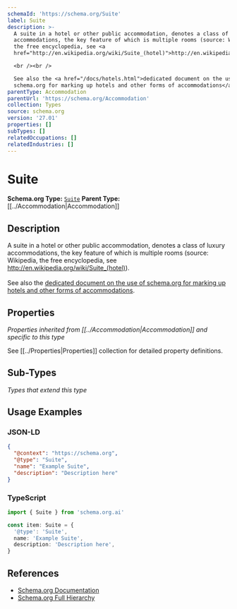 ```yaml
---
schemaId: 'https://schema.org/Suite'
label: Suite
description: >-
  A suite in a hotel or other public accommodation, denotes a class of luxury
  accommodations, the key feature of which is multiple rooms (source: Wikipedia,
  the free encyclopedia, see <a
  href="http://en.wikipedia.org/wiki/Suite_(hotel)">http://en.wikipedia.org/wiki/Suite_(hotel)</a>).

  <br /><br />

  See also the <a href="/docs/hotels.html">dedicated document on the use of
  schema.org for marking up hotels and other forms of accommodations</a>.
parentType: Accommodation
parentUrl: 'https://schema.org/Accommodation'
collection: Types
source: schema.org
version: '27.01'
properties: []
subTypes: []
relatedOccupations: []
relatedIndustries: []
---
```

# Suite

**Schema.org Type:** [`Suite`](https://schema.org/Suite)
**Parent Type:** [[../Accommodation|Accommodation]]

## Description

A suite in a hotel or other public accommodation, denotes a class of luxury accommodations, the key feature of which is multiple rooms (source: Wikipedia, the free encyclopedia, see <a href="http://en.wikipedia.org/wiki/Suite_(hotel)">http://en.wikipedia.org/wiki/Suite_(hotel)</a>).
<br /><br />
See also the <a href="/docs/hotels.html">dedicated document on the use of schema.org for marking up hotels and other forms of accommodations</a>.

## Properties

*Properties inherited from [[../Accommodation|Accommodation]] and specific to this type*

See [[../Properties|Properties]] collection for detailed property definitions.

## Sub-Types

*Types that extend this type*

## Usage Examples

### JSON-LD

```json
{
  "@context": "https://schema.org",
  "@type": "Suite",
  "name": "Example Suite",
  "description": "Description here"
}
```

### TypeScript

```typescript
import { Suite } from 'schema.org.ai'

const item: Suite = {
  '@type': 'Suite',
  name: 'Example Suite',
  description: 'Description here',
}
```

## References

- [Schema.org Documentation](https://schema.org/Suite)
- [Schema.org Full Hierarchy](https://schema.org/docs/full.html)
